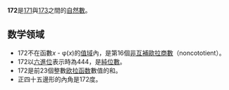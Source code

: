 {{Unreferenced|time=2020-05-24T09:56:39+00:00}}
{{noteTA|G1=Math}}
{{整数
| 质因数分解 = <math>2^2 \times 43</math>
| 罗马数字 = CLXXII
}}
'''172'''是[[171|171]]與[[173|173]]之間的[[自然数|自然數]]。

== 数学领域 ==
{{數字性質|use math=yes}}
* 172不在函數''x'' - φ(''x'')的[[值域|值域]]內，是第16個[[非互補歐拉商數|非互補歐拉商數]]（noncototient）。
* 172以[[六進位|六進位]]表示時為444，是[[純位數|純位數]]。
* 172是前23個整數[[欧拉函数|欧拉函数]]數值的和。
* 正四十五邊形的內角是172度。

{{數小作品}}